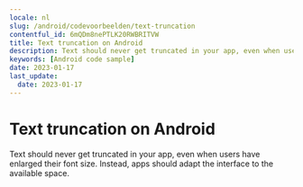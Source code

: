 ```yaml
---
locale: nl
slug: /android/codevoorbeelden/text-truncation
contentful_id: 6mQDm8nePTLK20RWBRITVW
title: Text truncation on Android
description: Text should never get truncated in your app, even when users have enlarged their font size.
keywords: [Android code sample]
date: 2023-01-17
last_update:
  date: 2023-01-17
---
```


# Text truncation on Android

Text should never get truncated in your app, even when users have enlarged their font size. Instead, apps should adapt the interface to the available space.

<CodeSample id="text-truncation" locale="nl" platform="android"/>
